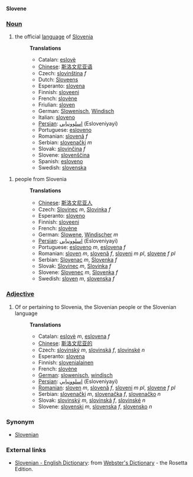 '''Slovene'''

===[[Noun]]===
#the official [[language]] of [[Slovenia]]
#:'''Translations'''
#:*Catalan: [[eslovè]]
#:*[[Chinese]]: [[斯洛文尼亚语]]
#:*Czech: [[slovinština]] ''f''
#:*Dutch: [[Sloveens]] {{n}}
#:*Esperanto: [[slovena]]
#:*Finnish: [[sloveeni]]
#:*French: [[slovène]]
#:*Friulian: [[sloven]]
#:*German: [[Slowenisch]], [[Windisch]]
#:*Italian: [[sloveno]]
#:*[[Persian]]: [[اسلوونيايي]] (Esloveniyayi)
#:*Portuguese: [[esloveno]]
#:*Romanian: [[slovenă]] ''f''
#:*Serbian: [[slovenački]] ''m''
#:*Slovak: [[slovinčina]] ''f''
#:*Slovene: [[slovenščina]]
#:*Spanish: [[esloveno]]
#:*Swedish: [[slovenska]]

#people from Slovenia
#:'''Translations'''
#:*[[Chinese]]: [[斯洛文尼亚人]]
#:*Czech: [[Slovinec]] ''m'', [[Slovinka]] ''f''
#:*Esperanto: [[sloveno]]
#:*Finnish: [[sloveeni]]
#:*French: [[slovène]]
#:*German: [[Slowene]], [[Windischer]] ''m''
#:*[[Persian]]: [[اسلوونيايي]] (Esloveniyayi)
#:*Portuguese: [[esloveno]] ''m'', [[eslovena]] ''f''
#:*Romanian: [[sloven]] ''m'', [[slovenă]] ''f'', [[sloveni]] ''m pl'', [[slovene]] ''f pl''
#:*Serbian: [[Slovenac]] ''m'', [[Slovenka]] ''f''
#:*Slovak: [[Slovinec]] ''m'', [[Slovinka]] ''f''
#:*Slovene: [[Slovenec]] ''m'', [[Slovenka]] ''f''
#:*Swedish: [[sloven]] ''m'', [[slovenska]] ''f''

===[[Adjective]]===
#Of or pertaining to Slovenia, the Slovenian people or the Slovenian language
#:'''Translations'''
#:*Catalan: [[eslovè]] ''m'', [[eslovena]] ''f''
#:*[[Chinese]]: [[斯洛文尼亚的]]
#:*Czech: [[slovinský]] ''m'', [[slovinská]] ''f'', [[slovinské]] ''n''
#:*Esperanto: [[slovena]]
#:*Finnish: [[slovenialainen]]
#:*French: [[slovène]]
#:*[[German]]: [[slowenisch]], [[windisch]]
#:*[[Persian]]: [[اسلوونيايي]] (Esloveniyayi)
#:*[[Romanian]]: [[sloven]] ''m'', [[slovenă]] ''f'', [[sloveni]] ''m pl'', [[slovene]] ''f pl''
#:*Serbian: [[slovenački]] ''m'', [[slovenačka]] ''f'', [[slovenačko]] ''n''
#:*Slovak: [[slovinský]] ''m'', [[slovinská]] ''f'', [[slovinské]] ''n''
#:*Slovene: [[slovenski]] ''m'', [[slovenska]] ''f'', [[slovensko]] ''n''

===Synonym===

*[[Slovenian]]

=== External links ===

*[http://www.websters-online-dictionary.org/definition/Slovene-english/ Slovenian - English Dictionary]: from [http://www.websters-online-dictionary.org/ Webster's Dictionary] - the Rosetta Edition.